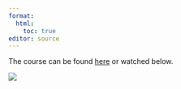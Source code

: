 ```yaml
---
format:
  html:
    toc: true
editor: source
---
```


The course can be found [here](https://www.youtube.com/watch?v=8hly31xKli0) or watched below.

[![](https://img.youtube.com/vi/8hly31xKli0/0.jpg)](https://www.youtube.com/watch?v=8hly31xKli0)
